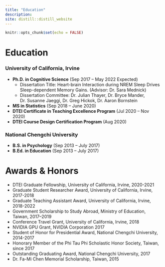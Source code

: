 ```yaml
---
title: "Education"
description:
site: distill::distill_website
---
```


```r
knitr::opts_chunk$set(echo = FALSE)
```
# Education
### University of California, Irvine
- **Ph.D. in Cognitive Science** (Sep 2017 – May 2022 Expected)
  + Dissertation Title: Heart-brain Interaction during NREM Sleep Drives Sleep-dependent Memory Gains. (Advisor: Dr. Sara Mednick)
  + Dissertation Committee: Dr. Julian Thayer, Dr. Bryce Mander, Dr. Susanne Jaeggi, Dr. Greg Hickok, Dr. Aaron Bornstein

- **MS in Statistics** (Sep 2018 – June 2020)
- **DTEI Certificate in Teaching Excellence Program** (Jul 2020 – Nov 2020)
- **DTEI Course Design Certification Program** (Aug 2020)

\newpage
\newpage

### National Chengchi University
- **B.S. in Psychology** (Sep 2013 – July 2017)
- **B.Ed. in Education** (Sep 2013 – July 2017)

# Awards & Honors
- DTEI Graduate Fellowship, University of California, Irvine, 2020-2021
- Graduate Student Researcher Award, University of California, Irvine, 2017-2018
- Graduate Teaching Assistant Award, University of California, Irvine, 2018-2022
- Government Scholarship to Study Abroad, Ministry of Education, Taiwan, 2017–2019
- Conference Travel Grant, University of California, Irvine, 2018
- NVIDIA GPU Grant, NVIDIA Corporation 2017
- Student of Honor for Presidential Award, National Chengchi University, 2014-2017
- Honorary Member of the Phi Tau Phi Scholastic Honor Society, Taiwan, since 2017
- Outstanding Graduating Award, National Chengchi University, 2017 
- Dr. Fa-Mi Chen Memorial Scholarship, Taiwan, 2015